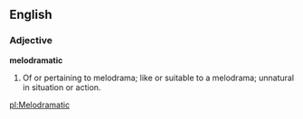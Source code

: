 ==English==

===Adjective===

'''melodramatic'''

#Of or pertaining to melodrama; like or suitable to a melodrama; unnatural in situation or action.

[[pl:Melodramatic]]